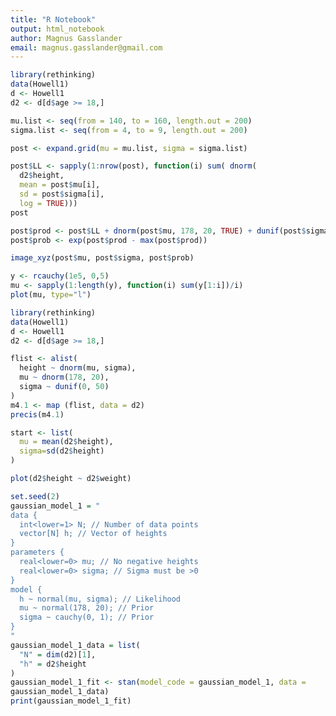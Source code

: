 ```yaml
---
title: "R Notebook"
output: html_notebook
author: Magnus Gasslander
email: magnus.gasslander@gmail.com
---
```



```r
library(rethinking)
data(Howell1)
d <- Howell1
d2 <- d[d$age >= 18,]
```
```r
mu.list <- seq(from = 140, to = 160, length.out = 200)
sigma.list <- seq(from = 4, to = 9, length.out = 200)

post <- expand.grid(mu = mu.list, sigma = sigma.list)

post$LL <- sapply(1:nrow(post), function(i) sum( dnorm(
  d2$height,
  mean = post$mu[i],
  sd = post$sigma[i],
  log = TRUE)))
post

post$prod <- post$LL + dnorm(post$mu, 178, 20, TRUE) + dunif(post$sigma, 0, 50, TRUE)
post$prob <- exp(post$prod - max(post$prod))

image_xyz(post$mu, post$sigma, post$prob)
```

```r
y <- rcauchy(1e5, 0,5)
mu <- sapply(1:length(y), function(i) sum(y[1:i])/i)
plot(mu, type="l")
```

```r
library(rethinking)
data(Howell1)
d <- Howell1
d2 <- d[d$age >= 18,]

flist <- alist(
  height ~ dnorm(mu, sigma),
  mu ~ dnorm(178, 20),
  sigma ~ dunif(0, 50)
)
m4.1 <- map (flist, data = d2)
precis(m4.1)

```

```r
start <- list(
  mu = mean(d2$height),
  sigma=sd(d2$height)
)
```
```r
plot(d2$height ~ d2$weight)
```


```r
set.seed(2)
gaussian_model_1 = "
data {
  int<lower=1> N; // Number of data points
  vector[N] h; // Vector of heights
}
parameters {
  real<lower=0> mu; // No negative heights
  real<lower=0> sigma; // Sigma must be >0
}
model {
  h ~ normal(mu, sigma); // Likelihood
  mu ~ normal(178, 20); // Prior
  sigma ~ cauchy(0, 1); // Prior
}
"
gaussian_model_1_data = list(
  "N" = dim(d2)[1],
  "h" = d2$height
)
gaussian_model_1_fit <- stan(model_code = gaussian_model_1, data =
gaussian_model_1_data)
print(gaussian_model_1_fit)
```